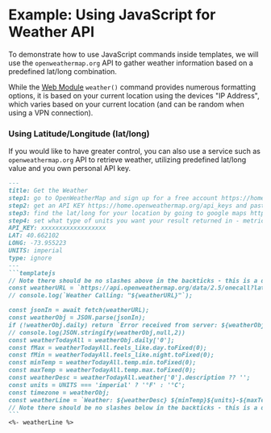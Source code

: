 
# Example: Using JavaScript for Weather API

To demonstrate how to use JavaScript commands inside templates, we will use the `openweathermap.org` API to gather weather information based on a predefined lat/long combination.

While the [Web Module](/built-in-modules/templating-modules-web) `weather()` command provides numerous formatting options, it is based on your current location using the devices "IP Address", which varies based on your current location (and can be random when using a VPN connection).

### Using Latitude/Longitude (lat/long)

If you would like to have greater control, you can also use a service such as `openweathermap.org` API to retrieve weather, utilizing predefined lat/long value and you own personal API key.

~~~markdown
---
title: Get the Weather
step1: go to OpenWeatherMap and sign up for a free account https://home.openweathermap.org/users/sign_up
step2: get an API KEY https://home.openweathermap.org/api_keys and paste it below after where it says API_KEY
step3: find the lat/long for your location by going to google maps https://www.google.com/maps, searching for an address and then right-clicking that address on a map. Insert your the latitude (the first number) and longitude (the second number) below
step4: set what type of units you want your result returned in - metric (for °C) or imperial (for °F)
API_KEY: xxxxxxxxxxxxxxxxxx
LAT: 40.662102
LONG: -73.955223
UNITS: imperial
type: ignore
---
```templatejs
// Note there should be no slashes above in the backticks - this is a documentation artifact
const weatherURL = `https://api.openweathermap.org/data/2.5/onecall?lat=${encodeURIComponent(LAT)}&lon=${encodeURIComponent(LONG)}&exclude=current,hourly,minutely&units=${encodeURIComponent(UNITS)}&appid=${encodeURIComponent(API_KEY)}`; 
// console.log(`Weather Calling: "${weatherURL}"`);

const jsonIn = await fetch(weatherURL);
const weatherObj = JSON.parse(jsonIn);
if (!weatherObj.daily) return `Error received from server: ${weatherObj.message}`;
// console.log(JSON.stringify(weatherObj,null,2))
const weatherTodayAll = weatherObj.daily['0'];
const fMax = weatherTodayAll.feels_like.day.toFixed(0);
const fMin = weatherTodayAll.feels_like.night.toFixed(0);
const minTemp = weatherTodayAll.temp.min.toFixed(0);
const maxTemp = weatherTodayAll.temp.max.toFixed(0);
const weatherDesc = weatherTodayAll.weather['0'].description ?? '';
const units = UNITS === 'imperial' ? '°F' : '°C';
const timezone = weatherObj;
const weatherLine = `Weather: ${weatherDesc} ${minTemp}${units}-${maxTemp}${units}; Feels like: ${fMin}${units}-${fMax}${units}`;
// Note there should be no slashes below in the backticks - this is a documentation artifact
```
<%- weatherLine %>
~~~
